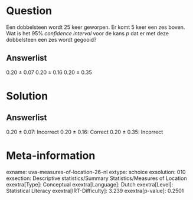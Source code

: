 Question
========

Een dobbelsteen wordt 25 keer geworpen. Er komt 5 keer een zes boven.
Wat is het 95% *confidence interval* voor de kans *p* dat er met deze
dobbelsteen een zes wordt gegooid?

Answerlist
----------

0.20 ± 0.07
0.20 ± 0.16
0.20 ± 0.35

Solution
========

Answerlist
----------

0.20 ± 0.07: Incorrect
0.20 ± 0.16: Correct
0.20 ± 0.35: Incorrect

Meta-information
================
exname: uva-measures-of-location-26-nl
extype: schoice
exsolution: 010
exsection: Descriptive statistics/Summary Statistics/Measures of Location
exextra[Type]: Conceptual
exextra[Language]: Dutch
exextra[Level]: Statistical Literacy
exextra[IRT-Difficulty]: 3.239
exextra[p-value]: 0.2501
